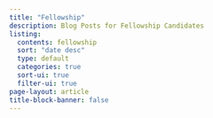 ```yaml
---
title: "Fellowship"
description: Blog Posts for Fellowship Candidates
listing:
  contents: fellowship
  sort: "date desc"
  type: default
  categories: true
  sort-ui: true
  filter-ui: true
page-layout: article
title-block-banner: false
---
```


